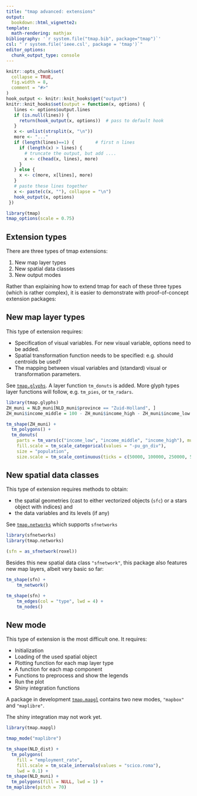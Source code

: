 ```yaml
---
title: "tmap advanced: extensions"
output: 
  bookdown::html_vignette2:
template:
  math-rendering: mathjax
bibliography: '`r system.file("tmap.bib", package="tmap")`'
csl: "`r system.file('ieee.csl', package = 'tmap')`"
editor_options: 
  chunk_output_type: console
---
```


```r
knitr::opts_chunk$set(
  collapse = TRUE,
  fig.width = 8,
  comment = "#>"
)
hook_output <- knitr::knit_hooks$get("output")
knitr::knit_hooks$set(output = function(x, options) {
   lines <- options$output.lines
   if (is.null(lines)) {
     return(hook_output(x, options))  # pass to default hook
   }
   x <- unlist(strsplit(x, "\n"))
   more <- "..."
   if (length(lines)==1) {        # first n lines
     if (length(x) > lines) {
       # truncate the output, but add ....
       x <- c(head(x, lines), more)
     }
   } else {
     x <- c(more, x[lines], more)
   }
   # paste these lines together
   x <- paste(c(x, ""), collapse = "\n")
   hook_output(x, options)
 })

```


```r
library(tmap)
tmap_options(scale = 0.75)
```


## Extension types

There are three types of tmap extensions:

1. New map layer types
2. New spatial data classes
3. New output modes

Rather than explaining how to extend tmap for each of these three types (which is rather complex), it is easier to demonstrate with proof-of-concept extension packages:

## New map layer types

This type of extension requires:

* Specification of visual variables. For new visual variable, options need to be added.
* Spatial transformation function needs to be specified: e.g. should centroids be used?
* The mapping between visual variables and (standard) visual or transformation parameters.

See [`tmap.glyphs`](https://github.com/r-tmap/tmap.glyphs). A layer function `tm_donuts` is added. More glyph types layer functions will follow, e.g. `tm_pies`, or `tm_radars`.

```r
library(tmap.glyphs)
ZH_muni = NLD_muni[NLD_muni$province == "Zuid-Holland", ]
ZH_muni$income_middle = 100 - ZH_muni$income_high - ZH_muni$income_low

tm_shape(ZH_muni) +
  tm_polygons() +
  tm_donuts(
    parts = tm_vars(c("income_low", "income_middle", "income_high"), multivariate = TRUE),
    fill.scale = tm_scale_categorical(values = "-pu_gn_div"),			  
    size = "population",
    size.scale = tm_scale_continuous(ticks = c(50000, 100000, 250000, 500000)))	
```

## New spatial data classes 

This type of extension requires methods to obtain:

* the spatial geometries (cast to either vectorized objects (`sfc`) or a stars object with indices) and 
* the data variables and its levels (if any)

See [`tmap.networks`](https://github.com/r-tmap/tmap.networks) which supports `sfnetworks`

```r
library(sfnetworks)
library(tmap.networks)

(sfn = as_sfnetwork(roxel))
```

Besides this new spatial data class `"sfnetwork"`, this package also features new map layers, albeit very basic so far:

```r
tm_shape(sfn) +
	tm_network()
```	

```r
tm_shape(sfn) +
	tm_edges(col = "type", lwd = 4) +
	tm_nodes()
```

## New mode

This type of extension is the most difficult one. It requires:

* Initialization
* Loading of the used spatial object
* Plotting function for each map layer type
* A function for each map component
* Functions to preprocess and show the legends
* Run the plot
* Shiny integration functions

A package in development [`tmap.mapgl`](https://github.com/r-tmap/tmap.mapgl) contains two new modes, `"mapbox"` and `"maplibre"`.

The shiny integration may not work yet.

```r
library(tmap.mapgl)
```


```r
tmap_mode("maplibre")

tm_shape(NLD_dist) +
  tm_polygons(
    fill = "employment_rate", 
    fill.scale = tm_scale_intervals(values = "scico.roma"),
    lwd = 0.1) +
tm_shape(NLD_muni) +
  tm_polygons(fill = NULL, lwd = 1) +
tm_maplibre(pitch = 70)
```


